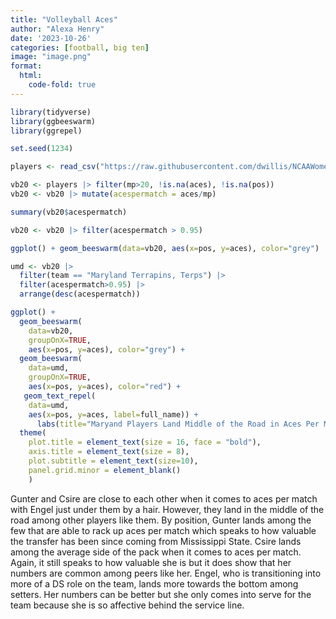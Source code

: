 ```yaml
---
title: "Volleyball Aces"
author: "Alexa Henry"
date: '2023-10-26'
categories: [football, big ten]
image: "image.png"
format: 
  html:
    code-fold: true
---
```


```r
library(tidyverse)
library(ggbeeswarm)
library(ggrepel)
```

```r
set.seed(1234)
```

```r
players <- read_csv("https://raw.githubusercontent.com/dwillis/NCAAWomensVolleyballData/main/data/ncaa_womens_volleyball_playerstats_2023.csv")
```

```r
vb20 <- players |> filter(mp>20, !is.na(aces), !is.na(pos))
vb20 <- vb20 |> mutate(acespermatch = aces/mp)
```

```r
summary(vb20$acespermatch)
```

```r
vb20 <- vb20 |> filter(acespermatch > 0.95)
```

```r
ggplot() + geom_beeswarm(data=vb20, aes(x=pos, y=aces), color="grey")
```

```r
umd <- vb20 |> 
  filter(team == "Maryland Terrapins, Terps") |> 
  filter(acespermatch>0.95) |> 
  arrange(desc(acespermatch))
```

```r
ggplot() + 
  geom_beeswarm(
    data=vb20, 
    groupOnX=TRUE, 
    aes(x=pos, y=aces), color="grey") + 
  geom_beeswarm(
    data=umd, 
    groupOnX=TRUE, 
    aes(x=pos, y=aces), color="red") +
   geom_text_repel(
    data=umd, 
    aes(x=pos, y=aces, label=full_name)) +
      labs(title="Maryand Players Land Middle of the Road in Aces Per Match", subtitle="Gunter and Csire lead the way in aces per match with Engel right behind them.", caption="Source: NCAA | By Alexa Henry")  + theme_minimal() + 
  theme(
    plot.title = element_text(size = 16, face = "bold"),
    axis.title = element_text(size = 8), 
    plot.subtitle = element_text(size=10), 
    panel.grid.minor = element_blank()
    )
```
Gunter and Csire are close to each other when it comes to aces per match with Engel just under them by a hair. However, they land in the middle of the road among other players like them. By position, Gunter lands among the few that are able to rack up aces per match which speaks to how valuable the transfer has been since coming from Mississippi State. Csire lands among the average side of the pack when it comes to aces per match. Again, it still speaks to how valuable she is but it does show that her numbers are common among peers like her. Engel, who is transitioning into more of a DS role on the team, lands more towards the bottom among setters. Her numbers can be better but she only comes into serve for the team because she is so affective behind the service line. 
